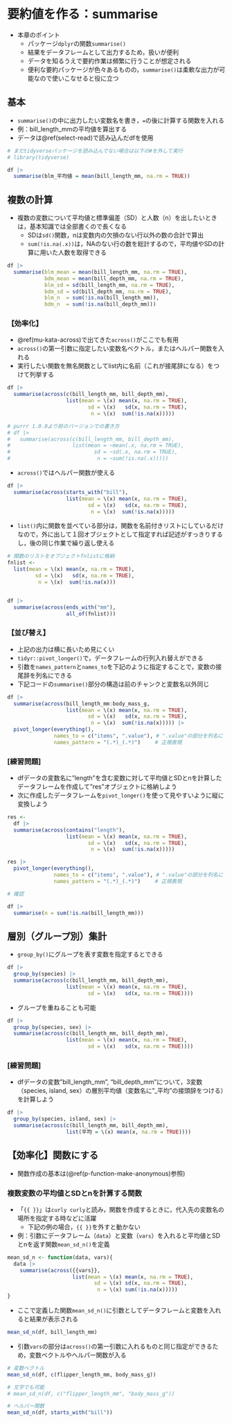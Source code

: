 # 要約値を作る：summarise {#summarise}

* 本章のポイント
  + パッケージ`dplyr`の関数`summarise()`
  + 結果をデータフレームとして出力するため，扱いが便利
  + データを知るうえで要約作業は頻繁に行うことが想定される
  + 便利な要約パッケージが色々あるものの，`summarise()`は柔軟な出力が可能なので使いこなせると役に立つ


## 基本 {#su-st}

* `summarise()`の中に出力したい変数名を書き，`=`の後に計算する関数を入れる
* 例：bill_length_mmの平均値を算出する
* データは\@ref(select-read)で読み込んだdfを使用

```r
# まだtidyverseパッケージを読み込んでない場合は以下の#を外して実行
# library(tidyverse)

df |> 
  summarise(blm_平均値 = mean(bill_length_mm, na.rm = TRUE))
```

## 複数の計算 {#su-st-multiple}

* 複数の変数について平均値と標準偏差（SD）と人数（n）を出したいときは，基本知識では全部書くので長くなる
  + SDは`sd()`関数，nは変数内の欠損のない行以外の数の合計で算出
  + `sum(!is.na(.x))`は，NAのない行の数を総計するので，平均値やSDの計算に用いた人数を取得できる

```r
df |> 
  summarise(blm_mean = mean(bill_length_mm, na.rm = TRUE),
            bdm_mean = mean(bill_depth_mm, na.rm = TRUE),
            blm_sd = sd(bill_length_mm, na.rm = TRUE),
            bdm_sd = sd(bill_depth_mm, na.rm = TRUE),
            blm_n  = sum(!is.na(bill_length_mm)),
            bdm_n  = sum(!is.na(bill_depth_mm)))

```

### 【効率化】{#su-st-ef}

* \@ref(mu-kata-across)で出てきた`across()`がここでも有用
* `across()`の第一引数に指定したい変数名ベクトル，またはヘルパー関数を入れる
* 実行したい関数を無名関数としてlist内に名前（これが接尾辞になる）をつけて列挙する

```r
df |> 
  summarise(across(c(bill_length_mm, bill_depth_mm),
                   list(mean = \(x) mean(x, na.rm = TRUE),
                          sd = \(x)   sd(x, na.rm = TRUE),
                           n = \(x)  sum(!is.na(x)))))

# purrr 1.0.0より前のバージョンでの書き方
# df |> 
#   summarise(across(c(bill_length_mm, bill_depth_mm),
#                    list(mean = ~mean(.x, na.rm = TRUE),
#                           sd = ~sd(.x, na.rm = TRUE),
#                            n = ~sum(!is.na(.x)))))
```


* `across()`ではヘルパー関数が使える

```r
df |> 
  summarise(across(starts_with("bill"),
                   list(mean = \(x) mean(x, na.rm = TRUE),
                          sd = \(x)   sd(x, na.rm = TRUE),
                           n = \(x)  sum(!is.na(x)))))
```

* `list()`内に関数を並べている部分は，関数を名前付きリストにしているだけなので，外に出して１回オブジェクトとして指定すれば記述がすっきりするし，後の同じ作業で繰り返し使える

```r
# 関数のリストをオブジェクトfnlistに格納
fnlist <- 
  list(mean = \(x) mean(x, na.rm = TRUE),
         sd = \(x)   sd(x, na.rm = TRUE),
          n = \(x)  sum(!is.na(x)))


df |> 
  summarise(across(ends_with("mm"),
                   all_of(fnlist)))
```



### 【並び替え】{#su-st-reorder}

* 上記の出力は横に長いため見にくい
* `tidyr::pivot_longer()`で，データフレームの行列入れ替えができる
* 引数を`names_pattern`と`names_to`を下記のように指定することで，変数の接尾辞を列名にできる
* 下記コードの`summarise()`部分の構造は前のチャンクと変数名以外同じ


```r
df |> 
  summarise(across(bill_length_mm:body_mass_g,
                   list(mean = \(x) mean(x, na.rm = TRUE),
                          sd = \(x)   sd(x, na.rm = TRUE),
                           n = \(x)  sum(!is.na(x))))) |> 
  pivot_longer(everything(),
               names_to = c("items", ".value"), # ".value"の部分を列名に
               names_pattern = "(.*)_(.*)") 　  # 正規表現
```

### [練習問題]

* dfデータの変数名に"length"を含む変数に対して平均値とSDとnを計算したデータフレームを作成して"res"オブジェクトに格納しよう
* 次に作成したデータフレームを`pivot_longer()`を使って見やすいように縦に変換しよう

```r
res <- 
  df |> 
  summarise(across(contains("length"),
                   list(mean = \(x) mean(x, na.rm = TRUE),
                          sd = \(x)   sd(x, na.rm = TRUE),
                           n = \(x)  sum(!is.na(x)))))

res |> 
  pivot_longer(everything(),
               names_to = c("items", ".value"), # ".value"の部分を列名に
               names_pattern = "(.*)_(.*)") 　  # 正規表現

# 確認

df |> 
  summarise(n = sum(!is.na(bill_length_mm)))

```


## 層別（グループ別）集計{#su-group}

* `group_by()`にグループを表す変数を指定するとできる

```r
df |> 
  group_by(species) |> 
  summarise(across(c(bill_length_mm, bill_depth_mm),
                   list(mean = \(x) mean(x, na.rm = TRUE),
                          sd = \(x)   sd(x, na.rm = TRUE))))
```

* グループを重ねることも可能

```r
df |> 
  group_by(species, sex) |> 
  summarise(across(c(bill_length_mm, bill_depth_mm),
                   list(mean = \(x) mean(x, na.rm = TRUE),
                          sd = \(x)   sd(x, na.rm = TRUE))))
```

### [練習問題]

* dfデータの変数"bill_length_mm", "bill_depth_mm"について，3変数（species, island, sex）の層別平均値（変数名に"_平均"の接頭辞をつける）を計算しよう

```r
df |> 
  group_by(species, island, sex) |> 
  summarise(across(c(bill_length_mm, bill_depth_mm),
                   list(平均 = \(x) mean(x, na.rm = TRUE))))
```


## 【効率化】関数にする{#su-fun}

* 関数作成の基本は(\@ref(p-function-make-anonymous)参照)

### 複数変数の平均値とSDとnを計算する関数{#su-fun-meansdn}

* 「`{{ }}`」は`curly curly`と読み，関数を作成するときに，代入先の変数名の場所を指定する時などに活躍
  + 下記の例の場合，`{{ }}`を外すと動かない

* 例：引数にデータフレーム（`data`）と変数（`vars`）を入れると平均値とSDとnを返す関数`mean_sd_n()`を定義


```r
mean_sd_n <- function(data, vars){
  data |> 
    summarise(across({{vars}},
                     list(mean = \(x) mean(x, na.rm = TRUE),
                            sd = \(x) sd(x, na.rm = TRUE),
                             n = \(x) sum(!is.na(x)))))
}
```

* ここで定義した関数`mean_sd_n()`に引数としてデータフレームと変数を入れると結果が表示される

```r
mean_sd_n(df, bill_length_mm)
```

* 引数`vars`の部分は`across()`の第一引数に入れるものと同じ指定ができるため，変数ベクトルやヘルパー関数が入る

```r
# 変数ベクトル
mean_sd_n(df, c(flipper_length_mm, body_mass_g))

# 文字でも可能
# mean_sd_n(df, c("flipper_length_mm", "body_mass_g"))

# ヘルパー関数
mean_sd_n(df, starts_with("bill"))
```


